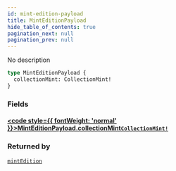 ```yaml
---
id: mint-edition-payload
title: MintEditionPayload
hide_table_of_contents: true
pagination_next: null
pagination_prev: null
---
```








No description

```graphql
type MintEditionPayload {
  collectionMint: CollectionMint!
}
```


### Fields

#### [<code style={{ fontWeight: 'normal' }}>MintEditionPayload.<b>collectionMint</b></code>](#)<Bullet />[`CollectionMint!`](/api/objects/collection-mint) <Badge class="secondary" text="non-null"/> <Badge class="secondary" text="object"/>
> 
> 



### Returned by

[`mintEdition`](/api/mutations/mint-edition)  <Badge class="secondary" text="mutation"/>



